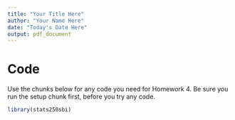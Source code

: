 ```yaml
---
title: "Your Title Here"
author: "Your Name Here"
date: "Today's Date Here"
output: pdf_document
---
```


# Code

Use the chunks below for any code you need for Homework 4. Be sure you run the setup chunk first, before you try any code.

```r
library(stats250sbi)
```

```r

```

```r

```

```r

```

```r

```

```r

```

```r

```
